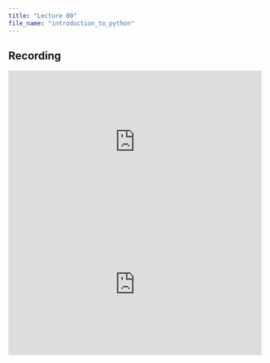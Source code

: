 ```yaml
---
title: "Lecture 00"
file_name: "introduction_to_python"
---
```

## Recording

<div style="position: relative; padding-bottom: 56.25%; height: 0; overflow: hidden;">
  <iframe 
    src="https://drive.google.com/file/d/1XK3T2TnuEv69jQ9TF3CMsf30uekt9pVv/preview"
    frameborder="0"
    allowfullscreen
    style="position: absolute; top:0; left:0; width:100%; height:100%;">
  </iframe>
</div>

<div style="position: relative; padding-bottom: 56.25%; height: 0; overflow: hidden;">
  <iframe 
    src="https://drive.google.com/file/d/1hOX_m5fZyLP7nK5V9tgPPuYqNX-W_5eU/preview"
    frameborder="0"
    allowfullscreen
    style="position: absolute; top:0; left:0; width:100%; height:100%;">
  </iframe>
</div>
